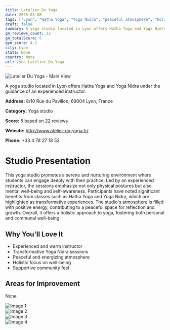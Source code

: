 ```yaml
---
title: Latelier Du Yoga
date: 2025-03-08
tags: ["Lyon", "Hatha Yoga", "Yoga Nidra", "peaceful atmosphere", "holistic approach", "Lyon"]  
draft: false
summary: A yoga studio located in Lyon offers Hatha Yoga and Yoga Nidra under the guidance of an experienced instructor.
gm_reviews_count: 22
gm_totalScore: 5
gym_score: 4.1
city: Lyon
state: None
country: None
url: Lyon_Latelier_Du_Yoga
---
```


<div className="aspect-[16/9] relative my-8">
  <img 
    src="https://lh5.googleusercontent.com/p/AF1QipNNcjwMcPKgG1TPGZuzFTiu-k_FlWtn-PlZRVOJ=w1920-h1080-k-no"
    alt="Latelier Du Yoga - Main View"
    className="object-cover absolute inset-0 w-full h-full rounded-lg"
  />
</div>

A yoga studio located in Lyon offers Hatha Yoga and Yoga Nidra under the guidance of an experienced instructor.

**Address:** 8/10 Rue du Pavillon, 69004 Lyon, France

**Category:** Yoga studio

**Score:** 5 based on 22 reviews

**Website:** http://www.atelier-du-yoga.fr/

**Phone:** +33 4 78 27 18 52

# Studio Presentation

This yoga studio promotes a serene and nurturing environment where students can engage deeply with their practice. Led by an experienced instructor, the sessions emphasize not only physical postures but also mental well-being and self-awareness. Participants have noted significant benefits from classes such as Hatha Yoga and Yoga Nidra, which are highlighted as transformative experiences. The studio's atmosphere is filled with positive energy, contributing to a peaceful space for reflection and growth. Overall, it offers a holistic approach to yoga, fostering both personal and communal well-being.



## Why You'll Love It

- Experienced and warm instructor
- Transformative Yoga Nidra sessions
- Peaceful and energizing atmosphere
- Holistic focus on well-being
- Supportive community feel

## Areas for Improvement

None

<div className="grid grid-cols-1 xl:grid-cols-2 gap-4 my-8">
<div className="aspect-[4/3] relative"><img src="https://lh5.googleusercontent.com/p/AF1QipN89Hp0Uy3vuWRoRL26rya48Eu0cSnC_8ZFbcyE=w1920-h1080-k-no" alt="Image 1" className="object-cover absolute inset-0 w-full h-full rounded-lg" /></div>
<div className="aspect-[4/3] relative"><img src="https://lh5.googleusercontent.com/p/AF1QipPT8Cy0dpJoAz3lD1l0RJI1LqlKPRzaLZUDUNy2=w1920-h1080-k-no" alt="Image 2" className="object-cover absolute inset-0 w-full h-full rounded-lg" /></div>
<div className="aspect-[4/3] relative"><img src="https://streetviewpixels-pa.googleapis.com/v1/thumbnail?panoid=lIuqjBSKRwaN9Zby-s5WZQ&cb_client=maps_sv.tactile.gps&w=203&h=100&yaw=97.15311&pitch=0&thumbfov=100" alt="Image 3" className="object-cover absolute inset-0 w-full h-full rounded-lg" /></div>
<div className="aspect-[4/3] relative"><img src="https://lh5.googleusercontent.com/p/AF1QipNNcjwMcPKgG1TPGZuzFTiu-k_FlWtn-PlZRVOJ=w1920-h1080-k-no" alt="Image 4" className="object-cover absolute inset-0 w-full h-full rounded-lg" /></div>
</div>